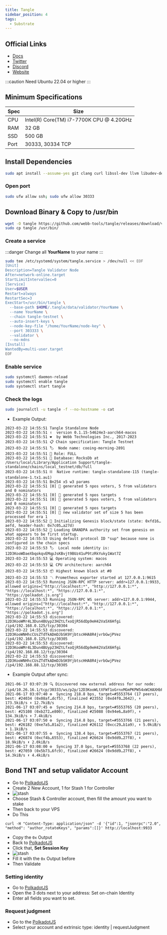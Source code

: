 ```yaml
---
title: Tangle
sidebar_position: 4
tags:
  - Substrate
---
```


## Official Links

- [Docs](https://docs.webb.tools/docs/ecosystem-roles/validator/quickstart/)
- [Twitter](https://x.com/webbprotocol)
- [Discord](https://discord.gg/T7VxhKuhWq)
- [Website](https://www.webb.tools/)

:::caution
Need Ubuntu 22.04 or higher
:::

## Minimum Specifications

| Spec | Size |
|----------|----------|
| CPU | Intel(R) Core(TM) i7-7700K CPU @ 4.20GHz |
| RAM | 32 GB |
| SSD | 500 GB |
| Port | 30333, 30334 TCP |

## Install Dependencies

```sh filename="install" copy
sudo apt install --assume-yes git clang curl libssl-dev llvm libudev-dev make protobuf-compiler
```

### Open port

```sh filename="port" copy
sudo ufw allow ssh; sudo ufw allow 30333
```

## Download Binary & Copy to /usr/bin

```sh filename="bin" copy
wget -O tangle https://github.com/webb-tools/tangle/releases/download/v0.4.7/tangle-standalone-linux-amd64 && chmod +x tangle
sudo cp tangle /usr/bin/
```

### Create a service

:::danger
Change all **YourName** to your name
:::

```sh filename="systemd" copy
sudo tee /etc/systemd/system/tangle.service > /dev/null << EOF
[Unit]
Description=Tangle Validator Node
After=network-online.target
StartLimitIntervalSec=0
[Service]
User=$USER
Restart=always
RestartSec=3
ExecStart=/usr/bin/tangle \
  --base-path $HOME/.tangle/data/validator/YourName \
  --name YourName \
  --chain tangle-testnet \
  --auto-insert-keys \
  --node-key-file "/home/YourName/node-key" \
  --port 303333 \
  --validator \
  --no-mdns
[Install]
WantedBy=multi-user.target
EOF
```

### Enable service

```sh filename="start" copy
sudo systemctl daemon-reload
sudo systemctl enable tangle
sudo systemctl start tangle
```

### Check the logs

```sh filename="logs" copy
sudo journalctl -u tangle -f --no-hostname -o cat
```

- Example Output:

```
2023-03-22 14:55:51 Tangle Standalone Node
2023-03-22 14:55:51 ✌️  version 0.1.15-54624e3-aarch64-macos
2023-03-22 14:55:51 ❤️  by Webb Technologies Inc., 2017-2023
2023-03-22 14:55:51 📋 Chain specification: Tangle Testnet
2023-03-22 14:55:51 🏷  Node name: cooing-morning-2891
2023-03-22 14:55:51 👤 Role: FULL
2023-03-22 14:55:51 💾 Database: RocksDb at /Users/local/Library/Application Support/tangle-standalone/chains/local_testnet/db/full
2023-03-22 14:55:51 ⛓  Native runtime: tangle-standalone-115 (tangle-standalone-1.tx1.au1)
2023-03-22 14:55:51 Bn254 x5 w3 params
2023-03-22 14:55:51 [0] 💸 generated 5 npos voters, 5 from validators and 0 nominators
2023-03-22 14:55:51 [0] 💸 generated 5 npos targets
2023-03-22 14:55:51 [0] 💸 generated 5 npos voters, 5 from validators and 0 nominators
2023-03-22 14:55:51 [0] 💸 generated 5 npos targets
2023-03-22 14:55:51 [0] 💸 new validator set of size 5 has been processed for era 1
2023-03-22 14:55:52 🔨 Initializing Genesis block/state (state: 0xfd16…aefd, header-hash: 0x7c05…a27d)
2023-03-22 14:55:52 👴 Loading GRANDPA authority set from genesis on what appears to be first startup.
2023-03-22 14:55:53 Using default protocol ID "sup" because none is configured in the chain specs
2023-03-22 14:55:53 🏷  Local node identity is: 12D3KooWDaeXbqokqvEMqpJsKBvjt9BUz41uP9tzRkYuky1Wat7Z
2023-03-22 14:55:53 💻 Operating system: macos
2023-03-22 14:55:53 💻 CPU architecture: aarch64
2023-03-22 14:55:53 📦 Highest known block at #0
2023-03-22 14:55:53 〽️ Prometheus exporter started at 127.0.0.1:9615
2023-03-22 14:55:53 Running JSON-RPC HTTP server: addr=127.0.0.1:9933, allowed origins=["http://localhost:*", "http://127.0.0.1:*", "https://localhost:*", "https://127.0.0.1:*", "https://polkadot.js.org"]
2023-03-22 14:55:53 Running JSON-RPC WS server: addr=127.0.0.1:9944, allowed origins=["http://localhost:*", "http://127.0.0.1:*", "https://localhost:*", "https://127.0.0.1:*", "https://polkadot.js.org"]
2023-03-22 14:55:53 discovered: 12D3KooWMr4L3Dun4BUyp23HZtLfxoQjR56dDp9eH42Va5X6Hfgi /ip4/192.168.0.125/tcp/30304
2023-03-22 14:55:53 discovered: 12D3KooWNHhcCUsZTdTkADmDJbSK9YjbtscHHA8R4jvrbGwjPVez /ip4/192.168.0.125/tcp/30305
2023-03-22 14:55:53 discovered: 12D3KooWMr4L3Dun4BUyp23HZtLfxoQjR56dDp9eH42Va5X6Hfgi /ip4/192.168.88.12/tcp/30304
2023-03-22 14:55:53 discovered: 12D3KooWNHhcCUsZTdTkADmDJbSK9YjbtscHHA8R4jvrbGwjPVez /ip4/192.168.88.12/tcp/30305
```


- Example Output after sync:

```
2021-06-17 03:07:39 🔍 Discovered new external address for our node: /ip4/10.26.16.1/tcp/30333/ws/p2p/12D3KooWLtXFWf1oGrnxMGmPKPW54xWCHAXHbFh4Eap6KXmxoi9u
2021-06-17 03:07:40 ⚙️  Syncing 218.8 bps, target=#5553764 (17 peers), best: #24034 (0x08af…dcf5), finalized #23552 (0xd4f0…2642), ⬇ 173.5kiB/s ⬆ 12.7kiB/s
2021-06-17 03:07:45 ⚙️  Syncing 214.8 bps, target=#5553765 (20 peers), best: #25108 (0xb272…e800), finalized #25088 (0x94e6…8a9f), ⬇ 134.3kiB/s ⬆ 7.4kiB/s
2021-06-17 03:07:50 ⚙️  Syncing 214.8 bps, target=#5553766 (21 peers), best: #26182 (0xe7a5…01a2), finalized #26112 (0xcc29…b1a9), ⬇ 5.0kiB/s ⬆ 1.1kiB/s
2021-06-17 03:07:55 ⚙️  Syncing 138.4 bps, target=#5553767 (21 peers), best: #26874 (0xcf4b…6553), finalized #26624 (0x9dd9…27f8), ⬇ 18.9kiB/s ⬆ 2.0kiB/s
2021-06-17 03:08:00 ⚙️  Syncing 37.0 bps, target=#5553768 (22 peers), best: #27059 (0x5b73…6fc9), finalized #26624 (0x9dd9…27f8), ⬇ 14.3kiB/s ⬆ 4.4kiB/s
```

## Bond TNT and setup validator Account

- Go to [PolkadotJS](https://polkadot.js.org/apps/?rpc=wss%3A%2F%2Frpc-archive.tangle.tools#/accounts)
- Create 2 New Account, 1 for Stash 1 for Controller
- ![stash](/img/tan.png)
- Choose Stash & Controller account, then fill the amount you want to stake
- Then back to your VPS
- Do This 
```
curl -H "Content-Type: application/json" -d '{"id":1, "jsonrpc":"2.0", "method": "author_rotateKeys", "params":[]}' http://localhost:9933
```
- Copy the `0x` Output
- Back to [PolkadotJS](https://polkadot.js.org/apps/?rpc=wss%3A%2F%2Frpc-archive.tangle.tools#/staking/actions)
- Click that, **Set Session Key**
- ![stash](/img/sessi.png)
- Fill it with the `0x` Output before
- Then Validate

### Setting identity


- Go to [PolkadotJS](https://polkadot.js.org/apps/?rpc=wss%3A%2F%2Frpc-archive.tangle.tools#/accounts)
- Open the 3 dots next to your address: Set on-chain Identity
- Enter all fields you want to set.

### Request judgment

- Go to the [PolkadotJS](https://polkadot.js.org/apps/?rpc=wss%3A%2F%2Frpc-archive.tangle.tools#/extrinsics)
- Select your account and extrinsic type: identity | requestJudgment